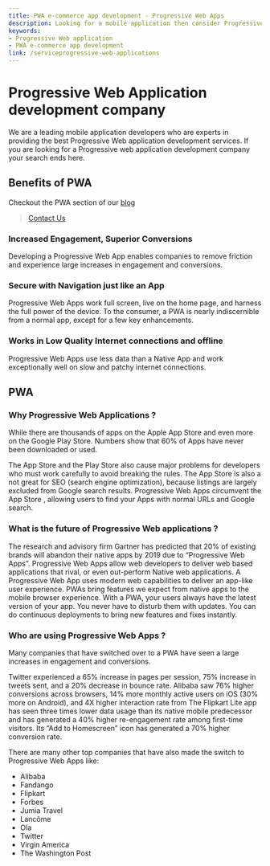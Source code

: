 ```yaml
---
title: PWA e-commerce app development - Progressive Web Apps 
description: Looking for a mobile application then consider Progressive Web application. Its speed and offline capabilities makes your app stand among your competitors.
keywords:
- Progressive Web application
- PWA e-commerce app development
link: /serviceprogressive-web-applications
---
```


# Progressive Web Application development company
We are a leading mobile application developers who are experts in providing the best Progressive Web application development services. If you are looking for a Progressive web application development company your search ends here.

## Benefits of PWA
Checkout the PWA section of our [blog](/tag/pwa)

> [Contact Us](/contact)

###  Increased Engagement, Superior Conversions
Developing a Progressive Web App enables companies to remove friction and experience large increases in engagement and conversions.

### Secure with Navigation just like an App
Progressive Web Apps work full screen, live on the home page, and harness the full power of the device. To the consumer, a PWA is nearly indiscernible from a normal app, except for a few key enhancements.

### Works in Low Quality Internet connections and offline
Progressive Web Apps use less data than a Native App and work exceptionally well on slow and patchy internet connections.

## PWA
### Why Progressive Web Applications ?
While there are thousands of apps on the Apple App Store and even more on the Google Play Store. Numbers show that 60% of Apps have never been downloaded or used.

The App Store and the Play Store also cause major problems for developers who must work carefully to avoid breaking the rules. The App Store is also a not great for SEO (search engine optimization), because listings are largely excluded from Google search results. Progressive Web Apps circumvent the App Store , allowing users to find your Apps with normal URLs and Google search.

### What is the future of Progressive Web applications ?
The research and advisory firm Gartner has predicted that 20% of existing brands will abandon their native apps by 2019 due to “Progressive Web Apps”. Progressive Web Apps allow web developers to deliver web based applications that rival, or even out-perform Native web applications.
A Progressive Web App uses modern web capabilities to deliver an app-like user experience. PWAs bring features we expect from native apps to the mobile browser experience.
With a PWA, your users always have the latest version of your app. You never have to disturb them with updates. You can do continuous deployments to bring new features and fixes instantly.

### Who are using Progressive Web Apps ?
Many companies that have switched over to a PWA have seen a large increases in engagement and conversions.

Twitter experienced a 65% increase in pages per session, 75% increase in tweets sent, and a 20% decrease in bounce rate.
Alibaba saw 76% higher conversions across browsers, 14% more monthly active users on iOS (30% more on Android), and 4X higher interaction rate from
The Flipkart Lite app has seen three times lower data usage than its native mobile predecessor and has generated a 40% higher re-engagement rate among first-time visitors. Its “Add to Homescreen” icon has generated a 70% higher conversion rate.

There are many other top companies that have also made the switch to Progressive Web Apps like:

- Alibaba
- Fandango
- Flipkart
- Forbes
- Jumia Travel
- Lancôme
- Ola
- Twitter
- Virgin America
- The Washington Post
